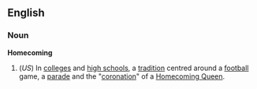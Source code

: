 ==English==
===Noun===
{{wikipedia}}
'''Homecoming'''
#(''US'') In [[college]]s and [[high school]]s, a [[tradition]] centred around a [[american football|football]] game, a [[parade]] and the "[[coronation]]" of a [[Homecoming Queen]].